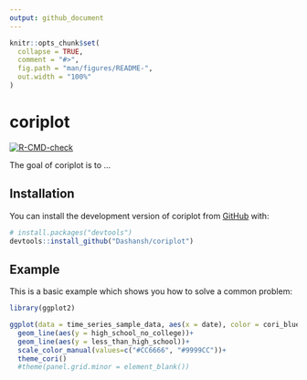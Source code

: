 ```yaml
---
output: github_document
---
```


<!-- README.md is generated from README.Rmd. Please edit that file -->

```r
knitr::opts_chunk$set(
  collapse = TRUE,
  comment = "#>",
  fig.path = "man/figures/README-",
  out.width = "100%"
)
```

# coriplot

<!-- badges: start -->
[![R-CMD-check](https://github.com/Dashansh/coriplot/actions/workflows/check-standard.yaml/badge.svg)](https://github.com/Dashansh/coriplot/actions/workflows/check-standard.yaml)
<!-- badges: end -->

The goal of coriplot is to ...

## Installation

You can install the development version of coriplot from [GitHub](https://github.com/) with:

``` r
# install.packages("devtools")
devtools::install_github("Dashansh/coriplot")
```

## Example

This is a basic example which shows you how to solve a common problem:

```r
library(ggplot2)

ggplot(data = time_series_sample_data, aes(x = date), color = cori_blue) +
  geom_line(aes(y = high_school_no_college))+
  geom_line(aes(y = less_than_high_school))+
  scale_color_manual(values=c("#CC6666", "#9999CC"))+
  theme_cori()
  #theme(panel.grid.minor = element_blank())

```

